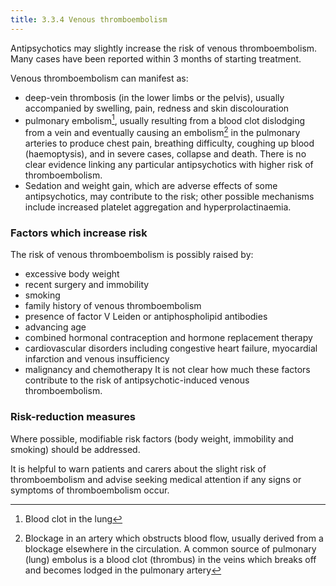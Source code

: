 ```yaml
---
title: 3.3.4 Venous thromboembolism
---
```



Antipsychotics may slightly increase the risk of venous thromboembolism. Many cases have been reported within 3 months of starting treatment.

Venous thromboembolism can manifest as:

* deep-vein thrombosis (in the lower limbs or the pelvis), usually accompanied by swelling, pain, redness and skin discolouration
* pulmonary embolism[^1], usually resulting from a blood clot dislodging from a vein and eventually causing an embolism[^2] in the pulmonary arteries to produce chest pain, breathing difficulty, coughing up blood (haemoptysis), and in severe cases, collapse and death. There is no clear evidence linking any particular antipsychotics with higher risk of thromboembolism. 
* Sedation and weight gain, which are adverse effects of some antipsychotics, may contribute to the risk; other possible mechanisms include increased platelet aggregation and hyperprolactinaemia.

### Factors which increase risk

The risk of venous thromboembolism is possibly raised by:

* excessive body weight
* recent surgery and immobility
* smoking
* family history of venous thromboembolism
* presence of factor V Leiden or antiphospholipid antibodies
* advancing age
* combined hormonal contraception and hormone replacement therapy
* cardiovascular disorders including congestive heart failure, myocardial infarction and venous insufficiency
* malignancy and chemotherapy
It is not clear how much these factors contribute to the risk of antipsychotic-induced venous thromboembolism.

### Risk-reduction measures

Where possible, modifiable risk factors (body weight, immobility and smoking) should be addressed.

It is helpful to warn patients and carers about the slight risk of thromboembolism and advise seeking medical attention if any signs or symptoms of thromboembolism occur.



[^1]: Blood clot in the lung


[^2]: Blockage in an artery which obstructs blood flow, usually derived from a blockage elsewhere in the circulation. A common source of pulmonary (lung) embolus is a blood clot (thrombus) in the veins which breaks off and becomes lodged in the pulmonary artery
